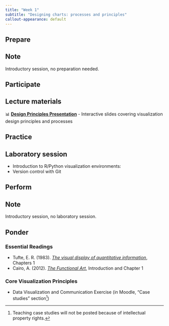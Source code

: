 ```yaml
---
title: "Week 1"
subtitle: "Designing charts: processes and principles"
callout-appearance: default
---
```


## Prepare

::: {.callout-note}
## Note

Introductory session, no preparation needed.

:::

## Participate

::: {.callout-note}
## Lecture materials

📊 **[Design Principles Presentation](design-principles-presentation.html)** - Interactive slides covering visualization design principles and processes

:::

## Practice

::: {.callout-note}
## Laboratory session

- Introduction to R/Python visualization environments:
- Version control with Git

:::

## Perform

::: {.callout-note}
## Note

Introductory session, no laboratory session.

:::

## Ponder

### Essential Readings

- Tufte, E. R. (1983). [*The visual display of quantitative information*](https://kyl.neocities.org/books/%5BTEC%20TUF%5D%20the%20visual%20display%20of%20quantitative%20information.pdf), Chapters 1
- Cairo, A. (2012). [*The Functional Art*](https://paul.zhdk.ch/pluginfile.php/93337/mod_resource/content/1/The%20Functional%20Art%20-%20An%20Introduction%20to%20Information%20Graphics%20and%20Visualization%20by%20Alberto%20Cairo%20%28z-lib.org%29.pdf), Introduction and Chapter 1

### Core Visualization Principles

- Data Visualization and Communication Exercise (in Moodle, "Case studies" section[^1])

[^1]: Teaching case studies will not be posted because of intellectual property rights.
